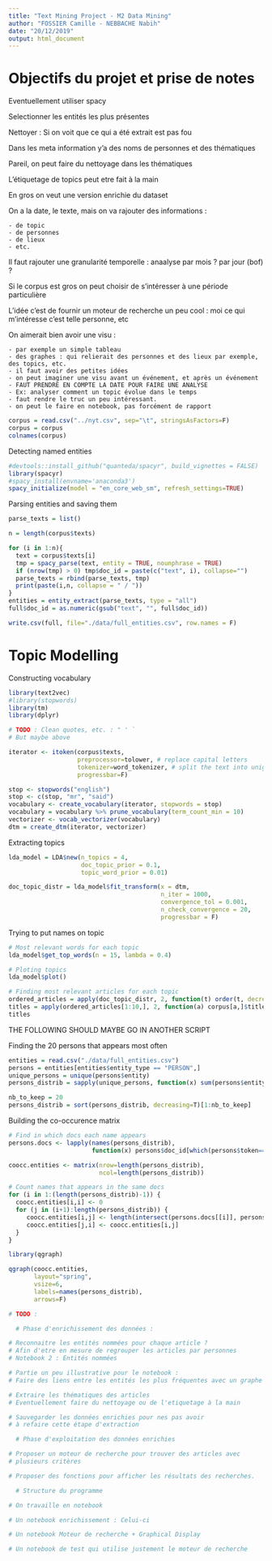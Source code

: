 ---
title: "Text Mining Project - M2 Data Mining"
author: "FOSSIER Camille - NEBBACHE Nabih"
date: "20/12/2019"
output: html_document
---

# Objectifs du projet et prise de notes

Eventuellement utiliser spacy

Selectionner les entités les plus présentes

Nettoyer : Si on voit que ce qui a été extrait est pas fou

Dans les meta information y'a des noms de personnes et des thématiques

Pareil, on peut faire du nettoyage dans les thématiques

L'étiquetage de topics peut etre fait à la main

En gros on veut une version enrichie du dataset

On a la date, le texte, mais on va rajouter des informations :

	- de topic
	- de personnes
	- de lieux
	- etc.

Il faut rajouter une granularité temporelle : anaalyse par mois ? par jour (bof) ?

Si le corpus est gros on peut choisir de s'intéresser à une période particulière

L'idée c'est de fournir un moteur de recherche un peu cool : moi ce qui m'intéresse c'est telle personne, etc

On aimerait bien avoir une visu :

	- par exemple un simple tableau
	- des graphes : qui relierait des personnes et des lieux par exemple, des topics, etc.
	- il faut avoir des petites idées
	- on peut imaginer une visu avant un événement, et après un événement
	- FAUT PRENDRE EN COMPTE LA DATE POUR FAIRE UNE ANALYSE
	- Ex: analyser comment un topic évolue dans le temps
	- faut rendre le truc un peu intéressant.
	- on peut le faire en notebook, pas forcément de rapport

```{r}
corpus = read.csv("../nyt.csv", sep="\t", stringsAsFactors=F)
corpus = corpus
colnames(corpus)
```

Detecting named entities

```{r, eval=FALSE}
#devtools::install_github("quanteda/spacyr", build_vignettes = FALSE)
library(spacyr)
#spacy_install(envname='anaconda3')
spacy_initialize(model = "en_core_web_sm", refresh_settings=TRUE)
```

Parsing entities and saving them

```{r, eval=FALSE}
parse_texts = list()

n = length(corpus$texts)

for (i in 1:n){
  text = corpus$texts[i]
  tmp = spacy_parse(text, entity = TRUE, nounphrase = TRUE)
  if (nrow(tmp) > 0) tmp$doc_id = paste(c("text", i), collapse="")
  parse_texts = rbind(parse_texts, tmp)
  print(paste(i,n, collapse = " / "))
}
entities = entity_extract(parse_texts, type = "all")
full$doc_id = as.numeric(gsub("text", "", full$doc_id))

write.csv(full, file="./data/full_entities.csv", row.names = F)
```

# Topic Modelling

Constructing vocabulary

```{r}
library(text2vec)
#library(stopwords)
library(tm)
library(dplyr)

# TODO : Clean quotes, etc. : " ' `
# But maybe above

iterator <- itoken(corpus$texts,
                   preprocessor=tolower, # replace capital letters
                   tokenizer=word_tokenizer, # split the text into unigrams
                   progressbar=F)

stop <- stopwords("english")
stop <- c(stop, "mr", "said")
vocabulary <- create_vocabulary(iterator, stopwords = stop)
vocabulary = vocabulary %>% prune_vocabulary(term_count_min = 10)
vectorizer <- vocab_vectorizer(vocabulary)
dtm = create_dtm(iterator, vectorizer)

```

Extracting topics

```{r}
lda_model = LDA$new(n_topics = 4,
                    doc_topic_prior = 0.1,
                    topic_word_prior = 0.01)

doc_topic_distr = lda_model$fit_transform(x = dtm,
                                          n_iter = 1000,
                                          convergence_tol = 0.001,
                                          n_check_convergence = 20,
                                          progressbar = F)
```

Trying to put names on topic

```{r}
# Most relevant words for each topic
lda_model$get_top_words(n = 15, lambda = 0.4)

# Ploting topics
lda_model$plot()

# Finding most relevant articles for each topic
ordered_articles = apply(doc_topic_distr, 2, function(t) order(t, decreasing = T))
titles = apply(ordered_articles[1:10,], 2, function(a) corpus[a,]$titles)
titles
```

THE FOLLOWING SHOULD MAYBE GO IN ANOTHER SCRIPT

Finding the 20 persons that appears most often

```{r, eval=FALSE}
entities = read.csv("./data/full_entities.csv")
persons = entities[entities$entity_type == "PERSON",]
unique_persons = unique(persons$entity)
persons_distrib = sapply(unique_persons, function(x) sum(persons$entity == x))

nb_to_keep = 20
persons_distrib = sort(persons_distrib, decreasing=T)[1:nb_to_keep]
```

Building the co-occurence matrix

```{r, eval=FALSE}
# Find in which docs each name appears
persons.docs <- lapply(names(persons_distrib),
                       function(x) persons$doc_id[which(persons$token==x)])

coocc.entities <- matrix(nrow=length(persons_distrib),
                         ncol=length(persons_distrib))

# Count names that appears in the same docs
for (i in 1:(length(persons_distrib)-1)) {
  coocc.entities[i,i] <- 0
  for (j in (i+1):length(persons_distrib)) {
     coocc.entities[i,j] <- length(intersect(persons.docs[[i]], persons.docs[[j]]))
     coocc.entities[j,i] <- coocc.entities[i,j]
  }
}

library(qgraph)

qgraph(coocc.entities,
       layout="spring",
       vsize=6,
       labels=names(persons_distrib),
       arrows=F)

```

```{r, eval=FALSE}
# TODO :

  # Phase d'enrichissement des données :

# Reconnaitre les entités nommées pour chaque article ?
# Afin d'etre en mesure de regrouper les articles par personnes
# Notebook 2 : Entités nommées

# Partie un peu illustrative pour le notebook :
# Faire des liens entre les entités les plus fréquentes avec un graphe (qgraph)

# Extraire les thématiques des articles
# Eventuellement faire du nettoyage ou de l'etiquetage à la main

# Sauvegarder les données enrichies pour nes pas avoir
# à refaire cette étape d'extraction

  # Phase d'exploitation des données enrichies

# Proposer un moteur de recherche pour trouver des articles avec
# plusieurs critères

# Proposer des fonctions pour afficher les résultats des recherches.

  # Structure du programme

# On travaille en notebook

# Un notebook enrichissement : Celui-ci

# Un notebook Moteur de recherche + Graphical Display

# Un notebook de test qui utilise justement le moteur de recherche

```

